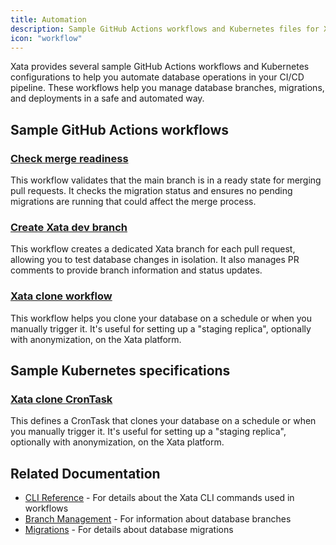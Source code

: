 ```yaml
---
title: Automation
description: Sample GitHub Actions workflows and Kubernetes files for Xata
icon: "workflow"
---
```


Xata provides several sample GitHub Actions workflows and Kubernetes configurations to help you automate database operations in your CI/CD pipeline. These workflows help you manage database branches, migrations, and deployments in a safe and automated way.

## Sample GitHub Actions workflows

### [Check merge readiness](./automations/ga-check)

This workflow validates that the main branch is in a ready state for merging pull requests. It checks the migration status and ensures no pending migrations are running that could affect the merge process.

### [Create Xata dev branch](./automations/ga-pr)

This workflow creates a dedicated Xata branch for each pull request, allowing you to test database changes in isolation. It also manages PR comments to provide branch information and status updates.

### [Xata clone workflow](./automations/ga-clone)

This workflow helps you clone your database on a schedule or when you manually trigger it. It's useful for setting up a "staging replica", optionally with anonymization, on the Xata platform.

## Sample Kubernetes specifications

### [Xata clone CronTask](./automations/kubernetes-clone)

This defines a CronTask that clones your database on a schedule or when you manually trigger it. It's useful for setting up a "staging replica", optionally with anonymization, on the Xata platform.

## Related Documentation

- [CLI Reference](../cli) - For details about the Xata CLI commands used in workflows
- [Branch Management](../cli/branch) - For information about database branches
- [Migrations](../cli/roll) - For details about database migrations 
